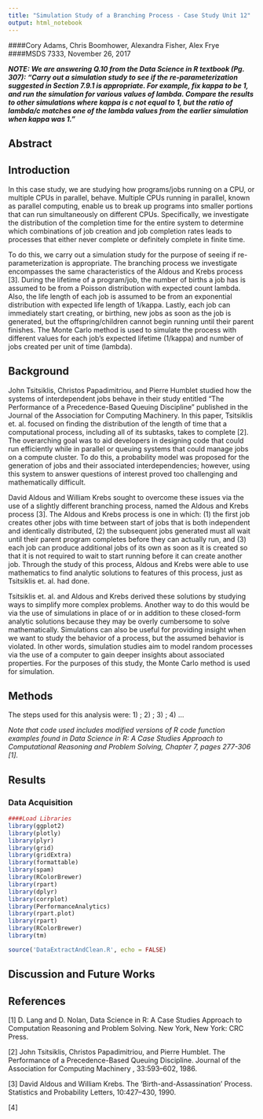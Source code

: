```yaml
---
title: "Simulation Study of a Branching Process - Case Study Unit 12"
output: html_notebook
---
```



####Cory Adams, Chris Boomhower, Alexandra Fisher, Alex Frye
####MSDS 7333, November 26, 2017

***NOTE: We are answering Q.10 from the Data Science in R textbook (Pg. 307): "Carry out a simulation study to see if the re-parameterization suggested in Section 7.9.1 is appropriate. For example, fix kappa to be 1, and run the simulation for various values of lambda. Compare the results to other simulations where kappa is c not equal to 1, but the ratio of lambda/c matches one of the lambda values from the earlier simulation when kappa was 1."***


## Abstract


## Introduction
In this case study, we are studying how programs/jobs running on a CPU, or multiple CPUs in parallel, behave. Multiple CPUs running in parallel, known as parallel computing, enable us to break up programs into smaller portions that can run simultaneously on different CPUs. Specifically, we investigate the distribution of the completion time for the entire system to determine which combinations of job creation and job completion rates leads to processes that either never complete or definitely complete in finite time. 

To do this, we carry out a simulation study for the purpose of seeing if re-parameterization is appropriate. The branching process we investigate encompasses the same characteristics of the Aldous and Krebs process [3]. During the lifetime of a program/job, the number of births a job has is assumed to be from a Poisson distribution with expected count lambda. Also, the life length of each job is assumed to be from an exponential distribution with expected life length of 1/kappa. Lastly, each job can immediately start creating, or birthing, new jobs as soon as the job is generated, but the offspring/children cannot begin running until their parent finishes. The Monte Carlo method is used to simulate the process with different values for each job's expected lifetime (1/kappa) and number of jobs created per unit of time (lambda). 


## Background
John Tsitsiklis, Christos Papadimitriou, and Pierre Humblet studied how the systems of interdependent jobs behave in their study entitled “The Performance of a Precedence-Based Queuing Discipline” published in the Journal of the Association for Computing Machinery. In this paper, Tsitsiklis et. al. focused on finding the distribution of the length of time that a computational process, including all of its subtasks, takes to complete [2]. The overarching goal was to aid developers in designing code that could run efficiently while in parallel or queuing systems that could manage jobs on a compute cluster. To do this, a probability model was proposed for the generation of jobs and their associated interdependencies; however, using this system to answer questions of interest proved too challenging and mathematically difficult. 

David Aldous and William Krebs sought to overcome these issues via the use of a slightly different branching process, named the Aldous and Krebs process [3]. The Aldous and Krebs process is one in which: (1) the first job creates other jobs with time between start of jobs that is both independent and identically distributed, (2) the subsequent jobs generated must all wait until their parent program completes before they can actually run, and (3) each job can produce additional jobs of its own as soon as it is created so that it is not required to wait to start running before it can create another job. Through the study of this process, Aldous and Krebs were able to use mathematics to find analytic solutions to features of this process, just as Tsitsiklis et. al. had done. 

Tsitsiklis et. al. and Aldous and Krebs derived these solutions by studying ways to simplify more complex problems. Another way to do this would be via the use of simulations in place of or in addition to these closed-form analytic solutions because they may be overly cumbersome to solve mathematically. Simulations can also be useful for providing insight when we want to study the behavior of a process, but the assumed behavior is violated. In other words, simulation studies aim to model random processes via the use of a computer to gain deeper insights about associated properties. For the purposes of this study, the Monte Carlo method is used for simulation. 


## Methods
The steps used for this analysis were: 1) ; 2) ; 3) ; 4) ...

*Note that code used includes modified versions of R code function examples found in Data Science in R: A Case Studies Approach to Computational Reasoning and Problem Solving, Chapter 7, pages 277-306 [1].*

## Results

### Data Acquisition
```r
####Load Libraries
library(ggplot2)
library(plotly)
library(plyr)
library(grid)
library(gridExtra)
library(formattable)
library(spam)
library(RColorBrewer)
library(rpart)
library(dplyr)
library(corrplot)
library(PerformanceAnalytics)
library(rpart.plot)
library(rpart)
library(RColorBrewer)
library(tm)
```



```r
source('DataExtractAndClean.R', echo = FALSE)
```



## Discussion and Future Works 



## References
[1] D. Lang and D. Nolan, Data Science in R: A Case Studies Approach to Computation Reasoning and Problem Solving. New York, New York: CRC Press. 

[2] John Tsitsiklis, Christos Papadimitriou, and Pierre Humblet. The Performance of a
Precedence-Based Queuing Discipline. Journal of the Association for Computing Machinery ,
33:593–602, 1986.

[3] David Aldous and William Krebs. The ‘Birth-and-Assassination’ Process. Statistics and
Probability Letters, 10:427–430, 1990.

[4] 
